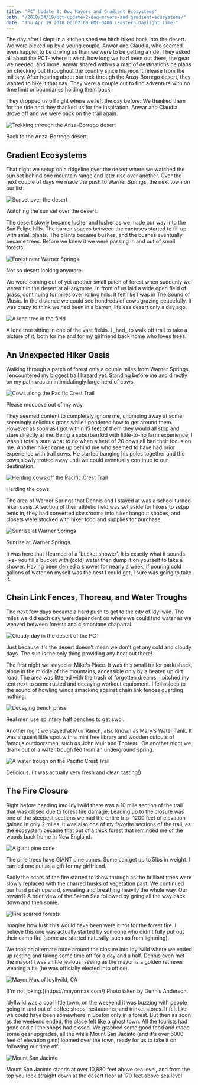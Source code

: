 ```yaml
---
title: "PCT Update 2: Dog Mayors and Gradient Ecosystems"
path: "/2018/04/19/pct-update-2-dog-mayors-and-gradient-ecosystems/"
date: "Thu Apr 19 2018 00:02:09 GMT-0400 (Eastern Daylight Time)"
---
```


The day after I slept in a kitchen shed we hitch hiked back into the desert. We were picked up by a young couple, Anwar and Claudia, who seemed even happier to be driving us than we were to be getting a ride. They asked all about the PCT- where it went, how long we had been out there, the gear we needed, and more. Anwar shared with us a map of destinations he plans on checking out throughout the country since his recent release from the military. After hearing about our trek through the Anza-Borrego desert, they wanted to hike it that day. They were a couple out to find adventure with no time limit or boundaries holding them back.

They dropped us off right where we left the day before. We thanked them for the ride and they thanked us for the inspiration. Anwar and Claudia drove off and we were back on the trail again.

![Trekking through the Anza-Borrego desert](http://reconnect.life/wp-content/uploads/2018/04/PSX_20180417_063724-500x375.jpg)

<Figcaption>Back to the Anza-Borrego desert.</Figcaption>

## Gradient Ecosystems

That night we setup on a ridgeline over the desert where we watched the sun set behind one mountain range and later rise over another. Over the next couple of days we made the push to Warner Springs, the next town on our list.

![Sunset over the desert](http://reconnect.life/wp-content/uploads/2018/04/PSX_20180417_064534-500x375.jpg)

<Figcaption>Watching the sun set over the desert.</Figcaption>

The desert slowly became lusher and lusher as we made our way into the San Felipe hills. The barren spaces between the cactuses started to fill up with small plants. The plants became bushes, and the bushes eventually became trees. Before we knew it we were passing in and out of small forests. 

![Forest near Warner Springs](http://reconnect.life/wp-content/uploads/2018/04/PSX_20180418_191417-500x375.jpg)

<Figcaption>Not so desert looking anymore.</Figcaption>

We were coming out of yet another small patch of forest when suddenly we weren't in the desert at all anymore. In front of us laid a wide open field of grass, continuing for miles over rolling hills. It felt like I was in The Sound of Music. In the distance we could see hundreds of cows grazing peacefully. It was crazy to think we had been in a barren, lifeless desert only a day ago. 

![A lone tree in the field](http://reconnect.life/wp-content/uploads/2018/04/PSX_20180418_191756-500x375.jpg)

<Figcaption>A lone tree sitting in one of the vast fields. I _had_ to walk off trail to take a picture of it, both for me and for my girlfriend back home who loves trees.</Figcaption>

## An Unexpected Hiker Oasis

Walking through a patch of forest only a couple miles from Warner Springs, I encountered my biggest trail hazard yet. Standing before me and directly on my path was an intimidatingly large herd of cows.

![Cows along the Pacific Crest Trail](http://reconnect.life/wp-content/uploads/2018/04/PSX_20180418_192232-500x281.jpg)

<Figcaption>Please moooove out of my way.</Figcaption>

They seemed content to completely ignore me, chomping away at some seemingly delicious grass while I pondered how to get around them. However as soon as I got within 15 feet of them they would all stop and stare directly at me. Being a suburban kid with little-to-no farm experience, I wasn't totally sure what to do when a herd of 20 cows all had their focus on me. Another hiker came up behind me who seemed to have had prior experience with trail cows. He started banging his poles together and the cows slowly trotted away until we could eventually continue to our destination.

![Herding cows off the Pacific Crest Trail](http://reconnect.life/wp-content/uploads/2018/04/PSX_20180418_192616-500x375.jpg)

<Figcaption>Herding the cows.</Figcaption>

The area of Warner Springs that Dennis and I stayed at was a school turned hiker oasis. A section of their athletic field was set aside for hikers to setup tents in, they had converted classrooms into hiker hangout spaces, and closets were stocked with hiker food and supplies for purchase.

![Sunrise at Warner Springs](http://reconnect.life/wp-content/uploads/2018/04/PSX_20180418_192805-500x375.jpg)

<Figcaption>Sunrise at Warner Springs.</Figcaption>

It was here that I learned of a 'bucket shower'. It is exactly what it sounds like- you fill a bucket with (cold) water then dump it on yourself to take a shower. Having been denied a shower for nearly a week, if pouring cold gallons of water on myself was the best I could get, I sure was going to take it. 

## Chain Link Fences, Thoreau, and Water Troughs

The next few days became a hard push to get to the city of Idyllwild. The miles we did each day were dependent on where we could find water as we weaved between forests and cismontane chaparral.

![Cloudy day in the desert of the PCT](http://reconnect.life/wp-content/uploads/2018/04/PSX_20180418_193425-500x375.jpg)

<Figcaption>Just because it's the desert doesn't mean we don't get any cold and cloudy days. The sun is the only thing providing any heat out there!</Figcaption>

The first night we stayed at Mike's Place. It was this small trailer park/shack, alone in the middle of the mountains, accessible only by a beaten up dirt road. The area was littered with the trash of forgotten dreams. I pitched my tent next to some rusted and decaying workout equipment. I fell asleep to the sound of howling winds smacking against chain link fences guarding nothing.

![Decaying bench press](http://reconnect.life/wp-content/uploads/2018/04/PSX_20180418_193716-500x375.jpg)

<Figcaption>Real men use splintery half benches to get swol.</Figcaption>

Another night we stayed at Muir Ranch, also known as Mary's Water Tank. It was a quaint little spot with a mini free library and wooden cutouts of famous outdoorsmen, such as John Muir and Thoreau. On another night we drank out of a water trough fed from an underground spring.

![A water trough on the Pacific Crest Trail](http://reconnect.life/wp-content/uploads/2018/04/PSX_20180418_204807-500x375.jpg)

<Figcaption>Delicious. (It was actually very fresh and clean tasting!)</Figcaption>

## The Fire Closure

Right before heading into Idyllwild there was a 10 mile section of the trail that was closed due to forest fire damage. Leading up to the closure was one of the steepest sections we had the entire trip- 1200 feet of elevation gained in only 2 miles. It was also one of my favorite sections of the trail, as the ecosystem became that out of a thick forest that reminded me of the woods back home in New England.

![A giant pine cone](http://reconnect.life/wp-content/uploads/2018/04/PSX_20180418_200134-500x375.jpg)

<Figcaption>The pine trees have GIANT pine cones. Some can get up to 5lbs in weight. I carried one out as a gift for my girlfriend.</Figcaption>

Sadly the scars of the fire started to show through as the brilliant trees were slowly replaced with the charred husks of vegetation past. We continued our hard push upward, sweating and breathing heavily the whole way. Our reward? A brief view of the Salton Sea followed by going all the way back down and then some.

![Fire scarred forests](http://reconnect.life/wp-content/uploads/2018/04/PSX_20180418_200552-500x375.jpg)

<Figcaption>Imagine how lush this would have been were it not for the forest fire. I believe this one was actually started by someone who didn't fully put out their camp fire (some are started naturally, such as from lightning).</Figcaption>

We took an alternate route around the closure into Idyllwild where we ended up resting and taking some time off for a day and a half. Dennis even met the mayor! I was a little jealous, seeing as the mayor is a golden retriever wearing a tie (he was officially elected into office).

![Mayor Max of Idyllwild, CA](http://reconnect.life/wp-content/uploads/2018/04/PSX_20180418_201155-500x490.jpg)

<Figcaption>[I'm not joking.](https://mayormax.com/) Photo taken by Dennis Anderson.</Figcaption>

Idyllwild was a cool little town, on the weekend it was buzzing with people going in and out of coffee shops, restaurants, and trinket stores. It felt like we could have been somewhere in Boston only in a forest. But then as soon as the weekend ended, the place felt like a ghost town. All the tourists had gone and all the shops had closed. We grabbed some good food and made some gear upgrades, all the while Mount San Jacinto (and it's over 6000 feet of elevation gain) loomed over the town, ready for us to take it on following our time off. 

![Mount San Jacinto](http://reconnect.life/wp-content/uploads/2018/04/PSX_20180418_202301-500x375.jpg)

<Figcaption>Mount San Jacinto stands at over 10,880 feet above sea level, and from the top you look straight down at the desert floor at 170 feet above sea level.</Figcaption>

